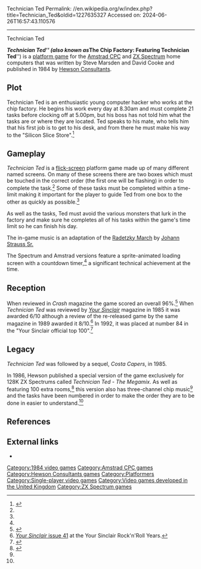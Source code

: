 Technician Ted
Permalink: //en.wikipedia.org/w/index.php?title=Technician_Ted&oldid=1227635327
Accessed on: 2024-06-26T16:57:43.110576



------
Technician Ted
{{Short description|1984 video game}}
{{Infobox video game
| title = Technician Ted
| image = Spectrum - Technician Ted.jpg
| developer = Steve Marsden<br>David Cooke
| publisher = [[Hewson Consultants]]
| designer = 
| engine =
| released = [[1984 in video gaming|1984]]
| genre = [[Platform game|Platform]]
| modes = [[Single-player]]
| platforms = [[Amstrad CPC]], [[ZX Spectrum]]
}}

'''''Technician Ted''''' (also known as '''''The Chip Factory: Featuring Technician Ted''''') is a [[platform game]] for the [[Amstrad CPC]] and [[ZX Spectrum]] home computers that was written by Steve Marsden and David Cooke and published in 1984 by [[Hewson Consultants]].

==Plot==
Technician Ted is an enthusiastic young computer hacker who works at the chip factory. He begins his work every day at 8.30am and must complete 21 tasks before clocking off at 5.00pm, but his boss has not told him what the tasks are or where they are located. Ted speaks to his mate, who tells him that his first job is to get to his desk, and from there he must make his way to the "Silicon Slice Store".<ref name = "instruct">{{cite web | url = ftp://ftp.worldofspectrum.org/pub/sinclair/games-info/t/TechnicianTed.txt | title = ''Technician Ted'' instructions | accessdate = 2007-01-30}}</ref>
<!-- Deleted image removed: [[Image:ZX technicianted.png|thumb|250px|right|Ted (in white) in "The Boardroom". The two boxes that need to be touched in order to complete a task for this room can be seen on the right.|{{deletable image-caption|1=Saturday, 2 May 2009}}]] -->

==Gameplay==
''Technician Ted'' is a [[flick-screen]] platform game made up of many different named screens. On many of these screens there are two boxes which must be touched in the correct order (the first one will be flashing) in order to complete the task.<ref name = "instruct" /> Some of these tasks must be completed within a time-limit making it important for the player to guide Ted from one box to the other as quickly as possible.<ref name = "instruct" />

As well as the tasks, Ted must avoid the various monsters that lurk in the factory and make sure he completes all of his tasks within the game's time limit so he can finish his day.

The in-game music is an adaptation of the [[Radetzky March]] by [[Johann Strauss Sr.]]

The Spectrum and Amstrad{{citation needed|date=January 2013}} versions feature a sprite-animated loading screen with a countdown timer,<ref name = "crashrev"/> a significant technical achievement at the time.<!--given ref doesn't support this last bit, but I don't think anyone would dispute this?-->

==Reception==
{{Video game reviews
| award1Pub = ''Crash''
| award1 = Crash Smash<ref>Game review, Crash magazine, [[Newsfield Publications]], issue 13, February 1985, page 16</ref>
}}
When reviewed in ''Crash'' magazine the game scored an overall 96%.<ref name = "crashrev">{{cite web | url = http://www.crashonline.org.uk/13/techted.htm | title = CRASH review from 1985 | accessdate = 2007-01-29}}</ref> When ''Technician Ted'' was reviewed by ''[[Your Sinclair]]'' magazine in 1985 it was awarded 6/10{{Citation needed|date=June 2007}} although a review of the re-released game by the same magazine in 1989 awarded it 8/10.<ref>[http://www.ysrnry.co.uk/ys41.htm ''Your Sinclair'' issue 41] at the Your Sinclair Rock'n'Roll Years.</ref> In 1992, it was placed at number 84 in the "Your Sinclair official top 100".<ref>{{cite journal |date=October 1991 |title=The YS Top 100 Speccy Games Of All Time (Ever!) |journal=[[Your Sinclair]] |issue=70 |pages=31 |url=http://www.ysrnry.co.uk/articles/ystop100.htm |accessdate=2006-09-04 |archiveurl=https://web.archive.org/web/20060816053829/http://www.ysrnry.co.uk/articles/ystop100.htm |archivedate=16 August 2006 |url-status=dead}}</ref>

==Legacy==
''Technician Ted'' was followed by a sequel, ''Costa Capers'', in 1985.

In 1986, Hewson published a special version of the game exclusively for 128K ZX Spectrums called ''Technician Ted - The Megamix''. As well as featuring 100 extra rooms,<ref name = "crashprev">{{cite web | url = http://www.crashonline.org.uk/27/extrabit.htm | title = CRASH previews, 1986 | accessdate = 2007-01-29}}</ref> this version also has three-channel chip music<ref name = "crashprev" /> and the tasks have been numbered in order to make the order they are to be done in easier to understand.<ref name = "crashprev" />

== References ==
{{Reflist}}

==External links==
* {{WoS game|id=0005160}}

[[Category:1984 video games]]
[[Category:Amstrad CPC games]]
[[Category:Hewson Consultants games]]
[[Category:Platformers]]
[[Category:Single-player video games]]
[[Category:Video games developed in the United Kingdom]]
[[Category:ZX Spectrum games]]